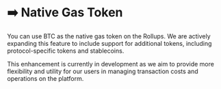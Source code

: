 # ➡️ Native Gas Token

You can use BTC as the native gas token on the Rollups. We are actively expanding this feature to include support for additional tokens, including protocol-specific tokens and stablecoins.

This enhancement is currently in development as we aim to provide more flexibility and utility for our users in managing transaction costs and operations on the platform.
